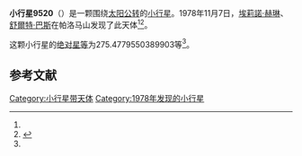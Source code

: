{{Infobox planet
| bgcolour = #FFFFC0
| name = 9520
| symbol = 
| image = 
| caption = 
| discovery = yes
| discovery_ref = 
| discoverer = [[埃莉諾·赫琳|埃莉諾·赫琳]]、[[舒爾特·巴斯|舒爾特·巴斯]]
| discovery_site = [[帕洛马山|帕洛马山]] 
| discovered = 1978年11月7日
| designations = yes
| mp_name = 
| named_after = 
| alt_names = 
| mp_category = [[主带小行星|主带小行星]]
| orbit_ref = <ref name="a">[http://ssd.jpl.nasa.gov/sbdb.cgi?sstr=9520 9520] {{Wayback|url=http://ssd.jpl.nasa.gov/sbdb.cgi?sstr=9520 |date=20210823234808 }}，小行星數據庫瀏覽器（JPL Small-Body Database Browser）－[[美国国家航空航天局|美国国家航空航天局]]喷气推进实验室</ref>
| epoch = 2456400.5 (2013年4月18日更新)
| aphelion = {{convert|2.708280148078091|AU|km|3|abbr=on|lk=out}}
| perihelion = {{convert|1.78440555306316|AU|km|3|abbr=on}}
| semimajor = {{convert|2.246342850570626|AU|km|3|abbr=on}}
| eccentricity = 0.205639712
| period = 1229.737706 [[日|日]]<br />3.37[[儒略年|儒略年]]
| avg_speed = 
| inclination = 2.819239146130018
| asc_node = 47.48683244450407
| mean_anomaly = 
| arg_peri = 275.4779550389903
| satellites = 
| physical_characteristics = yes
| dimensions = 
| mass = 
| density = 
| surface_grav = 
| escape_velocity = 
| sidereal_day = 
| axial_tilt = 
| pole_ecliptic_lat = 
| pole_ecliptic_lon = 
| albedo = 
| temperatures= 
| temp_name1 = 
| mean_temp_1 = 
| max_temp_1 = 
| temp_name2 = 
| max_temp_2 = 
| spectral_type = 
| abs_magnitude = 275.4779550389903
}}

'''小行星9520'''（{{lang-en|9520}}）是一颗围绕[[太阳|太阳]][[公转|公转]]的[[小行星|小行星]]。1978年11月7日，[[埃莉諾·赫琳|埃莉諾·赫琳]]、[[舒爾特·巴斯|舒爾特·巴斯]]在帕洛马山发现了此天体<ref name="a" /><ref>{{cite news|title=小行星列表|url=http://cfa-www.harvard.edu/iau/lists/NumberedMPs.txt|accessdate=2013-07-08|newspaper=哈佛大学|archive-date=2008-05-17|archive-url=https://web.archive.org/web/20080517010638/http://cfa-www.harvard.edu/iau/lists/NumberedMPs.txt|dead-url=no}}</ref>。

这颗小行星的[[绝对星等|绝对星等]]为275.4779550389903等<ref name="a" />。

==参考文献==
{{reflist}}
{{Minor Planet Number|[[小行星9519|小行星9519]]|[[小行星9521|小行星9521]]}}

{{小天体}}

[[Category:小行星带天体|Category:小行星带天体]]
[[Category:1978年发现的小行星|Category:1978年发现的小行星]]

{{asteroid-stub}}